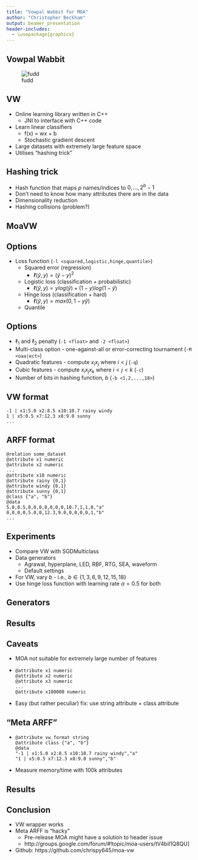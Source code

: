 ```yaml
---
title: "Vowpal Wabbit for MOA"
author: "Christopher Beckham"
output: beamer_presentation
header-includes:
  - \usepackage{graphicx}
---
```


## Vowpal Wabbit

![fudd](fudd.jpg)

## VW

* Online learning library written in C++
    * JNI to interface with C++ code
* Learn linear classifiers
    * f(x) = wx + b
    * Stochastic gradient descent
* Large datasets with extremely large feature space
* Utilises "hashing trick"

## Hashing trick

* Hash function that maps $p$ names/indices to $0, \dots, 2^{b}-1$
* Don't need to know how many attributes there are in the data
* Dimensionality reduction
* Hashing collisions (problem?)

## MoaVW

\begin{center}
\includegraphics{../images/gui}
\end{center}

## Options

* Loss function (`-l <squared,logistic,hinge,quantile>`)
    * Squared error (regression)
        * $\ell(\hat{y},y) = (\hat{y} - y)^2$
    * Logistic loss (classification + probabilistic)
        * $\ell(\hat{y},y) = y log(\hat{y}) + (1-y) log(1 - \hat{y})$
    * Hinge loss (classification + hard)
        * $\ell(\hat{y},y) = max(0, 1 - y\hat{y})$
    * Quantile
    
## Options

* $\ell_{1}$ and $\ell_{2}$ penalty (`-1 <float>` and `-2 <float>`)
* Multi-class option - one-against-all or error-correcting tournament (`-M <oaa|ect>`)
* Quadratic features - compute $x_{i}x_{j}$ where $i < j$ (`-q`)
* Cubic features - compute $x_{i}x_{j}x_{k}$ where $i < j < k$ (`-c`)
* Number of bits in hashing function, $b$ (`-b <1,2,...,18>`)

## VW format

```
-1 | x1:5.0 x2:8.5 x10:10.7 rainy windy
1 | x5:0.5 x7:12.3 x8:9.0 sunny
...
```

## ARFF format

```
@relation some_dataset
@attribute x1 numeric
@attribute x2 numeric
...
@attribute x10 numeric
@attribute rainy {0,1}
@attribute windy {0,1}
@attribute sunny {0,1}
@class {"a", "b"}
@data
5.0,8.5,0,0,0,0,0,0,0,10.7,1,1,0,"a"
0,0,0,0,5.0,0,12.3,9.0,0,0,0,0,1,"b"
...
```

## Experiments

* Compare VW with SGDMulticlass
* Data generators
    * Agrawal, hyperplane, LED, RBF, RTG, SEA, waveform
    * Default settings
* For VW, vary $b$ - i.e., $b \in \{1, 3, 6, 9, 12, 15, 18\}$
* Use hinge loss function with learning rate $\alpha = 0.5$ for both

## Generators

\begin{table}[H]
\centering
\label{tab:generators}
\begin{tabular}{|c|c|c|c|}
\hline
 Dataset & \# numeric & \# nominal & \# classes \\ \hline
 Agrawal & 6 & 4 & 2 \\ \hline
 Hyperplane & 10 & 1 & 2 \\ \hline
 LED & 0 & 25 & 10 \\ \hline
 RandomRBF & 10 & 1 & 2 \\ \hline
 RandomTree & 5 & 6 & 2 \\ \hline
 SEA & 3 & 1 & 2 \\ \hline
 STAGGER & 0 & 4 & 2 \\ \hline
 Waveform & 21 & 1 & 3 \\ \hline
\end{tabular}
\end{table}

## Results

\centering
\includegraphics[page=2]{/Users/cjb60/Dropbox/comp523/assignment2/plots-neat.pdf}

## Caveats

* MOA not suitable for extremely large number of features

* ```
@attribute x1 numeric
@attribute x2 numeric
@attribute x3 numeric
...
@attribute x100000 numeric
```

* Easy (but rather peculiar) fix: use string attribute + class attribute

## "Meta ARFF"

* ```
@attribute vw_format string
@attribute class {"a", "b"}
@data
"-1 | x1:5.0 x2:8.5 x10:10.7 rainy windy","a"
"1 | x5:0.5 x7:12.3 x8:9.0 sunny","b"
```
* Measure memory/time with 100k attributes

## Results

\includegraphics{/Users/cjb60/Dropbox/comp523/assignment2/mem-and-time.pdf}

## Conclusion

* VW wrapper works
* Meta ARFF is "hacky"
    * Pre-release MOA might have a solution to header issue
    * http://groups.google.com/forum/#!topic/moa-users/tV4biI1Q8QU]
* Github: https://github.com/chrispy645/moa-vw